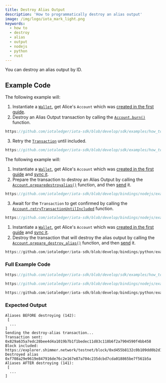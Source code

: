 ```yaml
---
title: Destroy Alias Output
description: 'How to programmatically destroy an alias output'
image: /img/logo/iota_mark_light.png
keywords:
  - how to
  - destroy
  - alias
  - output
  - nodejs
  - python
  - rust
---
```



You can destroy an alias output by ID.

## Example Code

<Tabs groupId="language" queryString>
<TabItem value="rust" label="Rust">

The following example will:

1. Instantiate a [`Wallet`](https://docs.rs/iota-sdk/latest/iota_sdk/wallet/core/struct.Wallet.html), get Alice's `Account` which was
   [created in the first guide](../accounts-and-addresses/create-account.mdx).
2. Destroy an Alias Output transaction by calling the [`Account.burn()`](https://docs.rs/iota-sdk/latest/iota_sdk/wallet/account/struct.Account.html#method.burn) function.

<div className={'hide-code-block-extras'}>

```rust reference
https://github.com/iotaledger/iota-sdk/blob/develop/sdk/examples/how_tos/alias/destroy.rs#L48
```

</div>

3. Retry the [`Transaction`](https://docs.rs/iota-sdk/latest/iota_sdk/wallet/account/struct.Account.html#method.retry_transaction_until_included) until included.

<div className={'hide-code-block-extras'}>

```rust reference
https://github.com/iotaledger/iota-sdk/blob/develop/sdk/examples/how_tos/alias/destroy.rs#L51-L53
```

</div>

</TabItem>
<TabItem value="typescript-node" label="Typescript (Node.js)">

The following example will:

1. Instantiate a [`Wallet`](https://docs.rs/iota-sdk/latest/iota_sdk/wallet/core/struct.Wallet.html), get Alice's `Account` which was
   [created in the first guide](../accounts-and-addresses/create-account.mdx) and [sync it](../accounts-and-addresses/check-balance.mdx).
2. Prepare the transaction to destroy an Alias Output by calling the [`Account.preparedestroyalias()`](../../references/nodejs/classes/Account.md#preparedestroyalias) function, and then [send](../../references/nodejs/classes/Account.md#send) it.

<div className={'hide-code-block-extras'}>

```typescript reference
https://github.com/iotaledger/iota-sdk/blob/develop/bindings/nodejs/examples/how_tos/alias/destroy.ts#L57-L59
```

</div>

3. Await for the `Transaction` to get confirmed by calling the [`Account.retryTransactionUntilIncluded`](../../references/nodejs/classes/Account.md#retrytransactionuntilincluded)
   function.

<div className={'hide-code-block-extras'}>

```typescript reference
https://github.com/iotaledger/iota-sdk/blob/develop/bindings/nodejs/examples/how_tos/alias/destroy.ts#L64-L66
```

</div>

</TabItem>
<TabItem value="python" label="Python">

1. Instantiate a [`Wallet`](https://docs.rs/iota-sdk/latest/iota_sdk/wallet/core/struct.Wallet.html), get Alice's `Account` which was
   [created in the first guide](../accounts-and-addresses/create-account.mdx) and [sync it](../accounts-and-addresses/check-balance.mdx).
2. Destroy the transaction that will destroy the alias output by calling the [`Account.prepare_destroy_alias()`](../../references/python/iota_sdk/wallet/account.md#prepare_destroy_alias) function, and then [send](../../references/python/iota_sdk/wallet/account.md#send) it.

<div className={'hide-code-block-extras'}>

```python reference
https://github.com/iotaledger/iota-sdk/blob/develop/bindings/python/examples/how_tos/alias/destroy.py#L27
```

</div>

</TabItem>
</Tabs>

### Full Example Code

<Tabs groupId="language" queryString>
<TabItem value="rust" label="Rust">

```rust reference
https://github.com/iotaledger/iota-sdk/blob/develop/sdk/examples/how_tos/alias/destroy.rs
```

</TabItem>
<TabItem value="typescript-node" label="Typescript (Node.js)">

```typescript reference
https://github.com/iotaledger/iota-sdk/blob/develop/bindings/nodejs/examples/how_tos/alias/destroy.ts
```

</TabItem>
<TabItem value="python" label="Python">

```python reference
https://github.com/iotaledger/iota-sdk/blob/develop/bindings/python/examples/how_tos/alias/destroy.py
```

</TabItem>
</Tabs>

### Expected Output

```plaintext
Aliases BEFORE destroying (142):
 [
  ...
]
Sending the destroy-alias transaction...
Transaction sent: 0x829a635a7edc28bee4d4a1019b7b1f1bedec11d83c118b6f2a7904590f4bb458
Block included: https://explorer.shimmer.network/testnet/block/0xd455b8132c0b109dd0b2d1d157c6b1d7275318f69dcf56f536a7b14d9fa17bb3
Destroyed alias 0xf708a29e9619e847916de76c2e167e87a704c235dcbd7cda018865be7f561b5a
Aliases AFTER destroying (141):
 [
  ...
]
```
